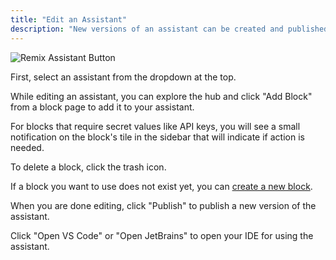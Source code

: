 ```yaml
---
title: "Edit an Assistant"
description: "New versions of an assistant can be created and published using the sidebar."
---
```


![Remix Assistant Button](/images/hub/assistants/images/assistant-create-sidebar-608be49973f2a7723212adeb52dbcafb.png)

First, select an assistant from the dropdown at the top.

While editing an assistant, you can explore the hub and click "Add Block" from a block page to add it to your assistant.

For blocks that require secret values like API keys, you will see a small notification on the block's tile in the sidebar that will indicate if action is needed.

To delete a block, click the trash icon.

If a block you want to use does not exist yet, you can [create a new block](/hub/blocks/create-a-block).

When you are done editing, click "Publish" to publish a new version of the assistant.

Click "Open VS Code" or "Open JetBrains" to open your IDE for using the assistant.

